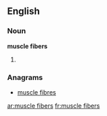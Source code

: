 ==English==

===Noun===
'''muscle fibers'''

# {{plural of|muscle fiber}}

===Anagrams===
* [[muscle fibres#English|muscle fibres]]

[[ar:muscle fibers]]
[[fr:muscle fibers]]